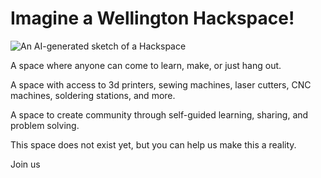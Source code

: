 
# Imagine a Wellington Hackspace!

![An AI-generated sketch of a Hackspace](/hackspace.jpg)

A space where anyone can come to learn, make, or just hang out.

A space with access to 3d printers, sewing machines, laser cutters, CNC machines, soldering stations, and more.

A space to create community through self-guided learning, sharing, and problem solving.

This space does not exist yet, but you can help us make this a reality.

<Link className="btn btn-primary mt-5" href="/join">Join us</Link>
